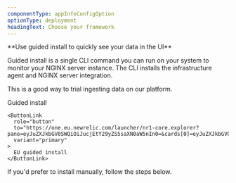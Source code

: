 ```yaml
---
componentType: appInfoConfigOption
optionType: deployment
headingText: Choose your framework
---
```


<Callout variant="tip">
  **Use guided install to quickly see your data in the UI**

  Guided install is a single CLI command you can run on your system to monitor your NGINX server instance. The CLI installs the infrastructure agent and NGINX server integration.

  This is a good way to trial ingesting data on our platform.

  <ButtonGroup>
    <ButtonLink
      role="button"
      to="https://one.newrelic.com/launcher/nr1-core.explorer?pane=eyJuZXJkbGV0SWQiOiJucjEtY29yZS5saXN0aW5nIn0=&cards[0]=eyJuZXJkbGV0SWQiOiJucjEtaW5zdGFsbC1uZXdyZWxpYy5ucjEtaW5zdGFsbC1uZXdyZWxpYyIsImFjdGl2ZUNvbXBvbmVudCI6IlZUU09FbnZpcm9ubWVudCIsInBhdGgiOiJndWlkZWQifQ=="
      variant="primary"
    >
      Guided install
    </ButtonLink>

    <ButtonLink
      role="button"
      to="https://one.eu.newrelic.com/launcher/nr1-core.explorer?pane=eyJuZXJkbGV0SWQiOiJucjEtY29yZS5saXN0aW5nIn0=&cards[0]=eyJuZXJkbGV0SWQiOiJucjEtaW5zdGFsbC1uZXdyZWxpYy5ucjEtaW5zdGFsbC1uZXdyZWxpYyIsImFjdGl2ZUNvbXBvbmVudCI6IlZUU09FbnZpcm9ubWVudCIsInBhdGgiOiJndWlkZWQifQ=="
      variant="primary"
    >
      EU guided install
    </ButtonLink>
  </ButtonGroup>

  If you'd prefer to install manually, follow the steps below.
</Callout>
